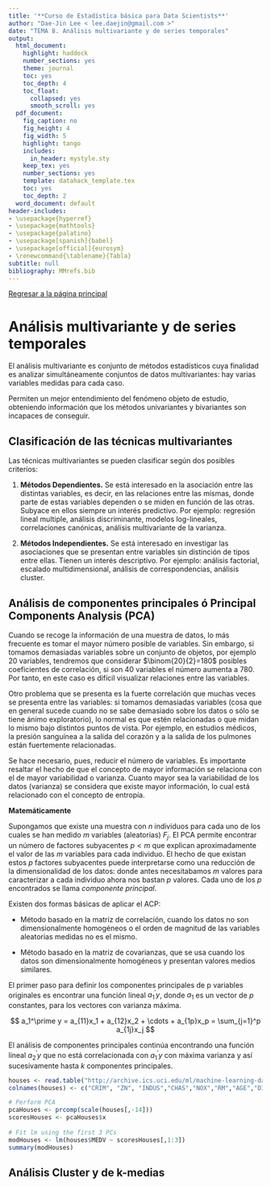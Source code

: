 ```yaml
---
title: '**Curso de Estadística básica para Data Scientists**'
author: "Dae-Jin Lee < lee.daejin@gmail.com >"
date: "TEMA 8. Análisis multivariante y de series temporales"
output:
  html_document:
    highlight: haddock
    number_sections: yes
    theme: journal
    toc: yes
    toc_depth: 4
    toc_float:
      collapsed: yes
      smooth_scroll: yes
  pdf_document:
    fig_caption: no
    fig_height: 4
    fig_width: 5
    highlight: tango
    includes:
      in_header: mystyle.sty
    keep_tex: yes
    number_sections: yes
    template: datahack_template.tex
    toc: yes
    toc_depth: 2
  word_document: default
header-includes:
- \usepackage{hyperref}
- \usepackage{mathtools}
- \usepackage{palatino}
- \usepackage[spanish]{babel}
- \usepackage[official]{eurosym}
- \renewcommand{\tablename}{Tabla}
subtitle: null
bibliography: MMrefs.bib
---
```


\newpage

[Regresar a la página principal](https://idaejin.github.io/bcam-courses/R/datahack/)



# Análisis multivariante y de series temporales


El análisis multivariante es conjunto de métodos estadísticos cuya finalidad es analizar simultáneamente conjuntos de datos multivariantes: hay varias variables medidas para cada caso.

Permiten un mejor entendimiento del fenómeno objeto de estudio, obteniendo información que los métodos univariantes y bivariantes son incapaces de conseguir.

## Clasificación de las técnicas multivariantes

Las técnicas multivariantes se pueden clasificar según dos posibles criterios:


  1. **Métodos Dependientes.** Se está interesado en la asociación entre las distintas variables, es decir, en las relaciones entre las mismas, donde parte de estas variables dependen o se miden en función de las otras. Subyace en ellos siempre un interés predictivo. Por ejemplo: regresión lineal multiple, análisis discriminante, modelos log-lineales, correlaciones canónicas, análisis multivariante de la varianza.

  2. **Métodos Independientes.** Se está interesado en investigar las asociaciones que se presentan entre variables sin distinción de tipos entre ellas. Tienen un interés descriptivo. Por ejemplo: análisis factorial, escalado multidimensional, análisis de correspondencias, análisis cluster.
  
  
## Análisis de componentes principales ó Principal Components Analysis (PCA)

Cuando se recoge la información de una muestra de datos, lo más frecuente es tomar el mayor número posible de variables. Sin embargo, si tomamos demasiadas variables sobre un conjunto de objetos, por ejemplo 20 variables, tendremos que considerar $\binom{20}{2}=180$ posibles coeficientes de correlación, si son 40 variables el número aumenta a 780. Por tanto, en este caso es difícil visualizar relaciones entre las variables.

Otro problema que se presenta es la fuerte correlación que muchas veces se presenta entre las variables: si tomamos demasiadas variables (cosa que en general sucede cuando no se sabe demasiado sobre los datos o sólo se tiene ánimo exploratorio), lo normal es que estén relacionadas o que midan lo mismo bajo distintos puntos de vista. Por ejemplo, en estudios médicos, la presión sanguínea a la salida del corazón y a la salida de los pulmones
están fuertemente relacionadas.

Se hace necesario, pues, reducir el número de variables. Es importante resaltar el hecho de que el concepto de mayor información se relaciona con el de mayor variabilidad o varianza. Cuanto mayor sea la variabilidad de los datos (varianza) se considera que existe mayor información, lo cual está relacionado con el concepto de entropía.

**Matemáticamente**

Supongamos que existe una muestra con $n$ individuos para cada uno de los cuales se han medido $m$ variables (aleatorias) $F_j$.  El PCA permite encontrar un número de factores subyacentes $p < m$ que explican aproximadamente el valor de las $m$ variables para cada individuo. El hecho de que existan estos $p$ factores subyacentes puede interpretarse como una reducción de la dimensionalidad de los datos: donde antes necesitabamos $m$ valores para caracterizar a cada individuo ahora nos bastan $p$ valores. Cada uno de los $p$ encontrados se llama *componente principal*.

Existen dos formas básicas de aplicar el ACP:

  + Método basado en la matriz de correlación, cuando los datos no son dimensionalmente homogéneos o el orden de magnitud de las variables aleatorias medidas no es el mismo.
    
  + Método basado en la matriz de covarianzas, que se usa cuando los datos son dimensionalmente homogéneos y presentan valores medios similares.

El primer paso para definir los componentes principales de p variables originales es encontrar una función lineal $a_1^\prime y$, donde $a_1$ es un vector de $p$ constantes, para los vectores con varianza máxima.

$$
a_1^\prime y = a_{11}x_1 + a_{12}x_2 + \cdots + a_{1p}x_p = \sum_{j=1}^p a_{1j}x_j
$$

El análisis de componentes principales continúa encontrando una función lineal $a_2^\prime y$ que no está correlacionada con $a_1^\prime y$ con máxima varianza y así sucesivamente hasta $k$ componentes principales.


```r
houses <- read.table("http://archive.ics.uci.edu/ml/machine-learning-databases/housing/housing.data",header = F, na.string = "?")
colnames(houses) <- c("CRIM", "ZN", "INDUS","CHAS","NOX","RM","AGE","DIS","RAD","TAX","PTRATIO","B","LSTAT","MEDV")

# Perform PCA
pcaHouses <- prcomp(scale(houses[,-14]))
scoresHouses <- pcaHouses$x
 
# Fit lm using the first 3 PCs
modHouses <- lm(houses$MEDV ~ scoresHouses[,1:3])
summary(modHouses)

```




## Análisis Cluster y de k-medias

  

